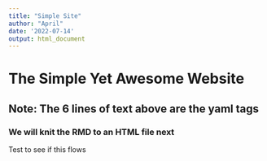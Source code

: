 ```yaml
---
title: "Simple Site"
author: "April"
date: '2022-07-14'
output: html_document
---
```

#  The Simple Yet Awesome Website
##  Note:  The 6 lines of text above are the yaml tags
###  We will knit the RMD to an HTML file next
Test to see if this flows